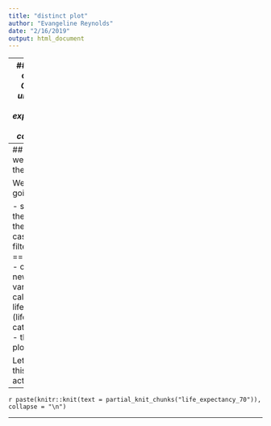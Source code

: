 ```yaml
---
title: "distinct plot"
author: "Evangeline Reynolds"
date: "2/16/2019"
output: html_document
---
```



---
## Target output: *Over or under 70 life expectency by continent*



```r
gapminder %>%
  filter(year == 1997) %>%
  select(country, continent, lifeExp) %>% 
  mutate(life_cats = 
           case_when(lifeExp >= 70 ~ "70+", 
                     lifeExp < 70 ~ "<70")) %>%
  ggplot() +
  aes(x = continent, y = life_cats) +
  geom_jitter(width = .25, height = .25) +
  aes(col = continent) +
  scale_color_discrete(guide = FALSE) +
  theme_dark() +
  labs(x = "", y = "") +
  labs(title = "")
```

---
## How do we get there?

We are going to 

- subset the data to the 1997 cases, so filter(year == 1997).  
- create a new variable called life_cats (life categories)
- then we'll plot

Let's see this in action. 

---


`r paste(knitr::knit(text = partial_knit_chunks("life_expectancy_70")), collapse = "\n")`

---